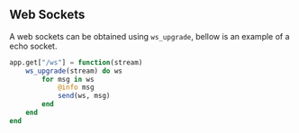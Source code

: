 ## Web Sockets

A web sockets can be obtained using `ws_upgrade`, bellow is an example of a echo socket.

```julia
app.get["/ws"] = function(stream)
    ws_upgrade(stream) do ws
        for msg in ws
            @info msg
            send(ws, msg)
        end
    end
end
```